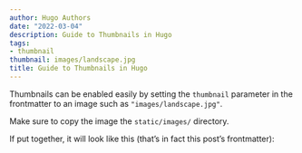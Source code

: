 ```yaml
---
author: Hugo Authors
date: "2022-03-04"
description: Guide to Thumbnails in Hugo
tags:
- thumbnail
thumbnail: images/landscape.jpg
title: Guide to Thumbnails in Hugo
---
```


Thumbnails can be enabled easily by setting the `thumbnail` parameter in the frontmatter to an image such as `"images/landscape.jpg"`.

Make sure to copy the image the `static/images/` directory.

If put together, it will look like this (that's in fact this post's frontmatter):


